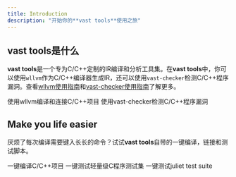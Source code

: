 ```yaml
---
title: Introduction
description: "开始你的**vast tools**使用之旅"
---
```


## vast tools是什么
**vast tools**是一个专为C/C++定制的IR编译和分析工具集。在**vast tools**中，你可以使用`wllvm`作为C/C++编译器生成IR，还可以使用`vast-checker`检测C/C++程序漏洞。查看[wllvm使用指南](/essentials/wllvm)和[vast-checker使用指南](/essentials/vast-checker)了解更多。

<CardGroup cols={2}>
  <Card
    title="wllvm使用指南"
    icon="code"
    href="essentials/wllvm"
  >
    使用wllvm编译和连接C/C++项目
  </Card>
  <Card
    title="vast-checker使用指南"
    icon="magnifying-glass-chart"
    href="essentails/vast-checker-introduction"
  >
    使用vast-checker检测C/C++程序漏洞
  </Card>
</CardGroup>

## Make you life easier

厌烦了每次编译需要键入长长的命令？试试**vast tools**自带的一键编译，链接和测试脚本。

<CardGroup cols={3}>
  <Card
    title="vcompile"
    icon="scroll"
    href="scripts/vcompile"
  >
    一键编译C/C++项目
  </Card>
  <Card
    title="vchecker-small"
    icon="truck-fast"
    href="scripts/small"
  >
    一键测试轻量级C程序测试集
  </Card>
  <Card
    title="vcheck-juliet"
    icon="j"
    href="scripts/juliet"
  >
    一键测试juliet test suite
  </Card>
</CardGroup>
